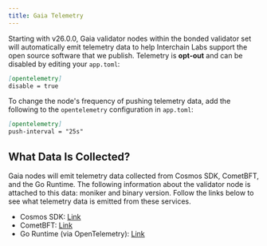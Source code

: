 ```yaml
---
title: Gaia Telemetry
---
```

Starting with v26.0.0, Gaia validator nodes within the bonded validator set will automatically emit telemetry data to help Interchain Labs support the open source software that we publish.
Telemetry is **opt-out** and can be disabled by editing your `app.toml`:

```markdown app.toml
[opentelemetry]
disable = true
```

To change the node's frequency of pushing telemetry data, add the following to the `opentelemetry` configuration in `app.toml`:

```markdown app.toml
[opentelemetry]
push-interval = "25s"
```

## What Data Is Collected?

Gaia nodes will emit telemetry data collected from Cosmos SDK, CometBFT, and the Go Runtime. The following information about the validator node is attached to this data: moniker and binary version.
Follow the links below to see what telemetry data is emitted from these services.

* Cosmos SDK: [Link](https://docs.cosmos.network/main/learn/advanced/telemetry)
* CometBFT: [Link](https://docs.cometbft.com/main/explanation/core/metrics)
* Go Runtime (via OpenTelemetry): [Link](https://opentelemetry.io/docs/specs/semconv/runtime/go-metrics/)
